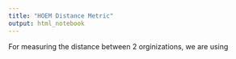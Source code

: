 ```yaml
---
title: "HOEM Distance Metric"
output: html_notebook
---
```



For measuring the distance between 2 orginizations, we are using  